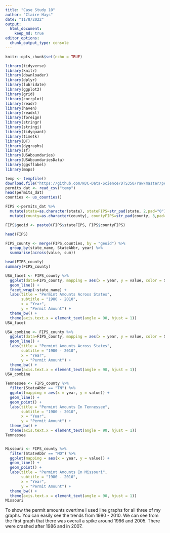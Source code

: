 ```yaml
---
title: "Case Study 10"
author: "Claire Hays"
date: "11/8/2022"
output: 
  html_document:
    keep_md: true
editor_options: 
  chunk_output_type: console
---
```


```r
knitr::opts_chunk$set(echo = TRUE)
```

```r
library(tidyverse)
library(knitr)
library(downloader)
library(dplyr)
library(lubridate)
library(ggplot2)
library(grid)
library(corrplot)
library(readr) 
library(haven)
library(readxl)
library(foreign)
library(stringr)
library(stringi)
library(tidyquant)
library(timetk)
library(DT)
library(dygraphs)
library(sf)
library(USAboundaries)
library(USAboundariesData)
library(ggsflabel)
library(maps)
```

```r
temp <- tempfile()
download.file("https://github.com/WJC-Data-Science/DTS350/raw/master/permits.csv", "temp")
permits_dat <- read_csv("temp")
head(permits_dat)
counties <- us_counties()
```

```r
FIPS <-permits_dat %>%
  mutate(state=as.character(state), stateFIPS=str_pad(state, 2,pad="0")) %>%
  mutate(county=as.character(county), countyFIPS=str_pad(county, 3,pad="0"))

FIPS$geoid <- paste0(FIPS$stateFIPS, FIPS$countyFIPS)

head(FIPS)

FIPS_county <- merge(FIPS,counties, by = "geoid") %>%
  group_by(state_name, StateAbbr, year) %>%
  summarise(across(value, sum))

head(FIPS_county)
summary(FIPS_county)
```

```r
USA_facet <- FIPS_county %>%
  ggplot(data=FIPS_county, mapping = aes(x = year, y = value, color = StateAbbr)) +
  geom_line() +
  facet_wrap(~state_name) +
  labs(title = "Permint Amounts Across States",
       subtitle = "1980 - 2010",
       x = "Year", 
       y = "Permit Amount") +
  theme_bw() +
  theme(axis.text.x = element_text(angle = 90, hjust = 1))
USA_facet

USA_combine <- FIPS_county %>%
  ggplot(data=FIPS_county, mapping = aes(x = year, y = value, color = StateAbbr)) +
  geom_line() +
  labs(title = "Permint Amounts Across States",
       subtitle = "1980 - 2010",
       x = "Year", 
       y = "Permit Amount") +
  theme_bw() +
  theme(axis.text.x = element_text(angle = 90, hjust = 1))
USA_combine

Tennessee <- FIPS_county %>%
  filter(StateAbbr == "TN") %>%
  ggplot(mapping = aes(x = year, y = value)) +
  geom_line() +
  geom_point() +
  labs(title = "Permint Amounts In Tennessee",
       subtitle = "1980 - 2010",
       x = "Year", 
       y = "Permit Amount") +
  theme_bw() +
  theme(axis.text.x = element_text(angle = 90, hjust = 1))
Tennessee


Missouri <- FIPS_county %>%
  filter(StateAbbr == "MO") %>%
  ggplot(mapping = aes(x = year, y = value)) +
  geom_line() +
  geom_point() +
  labs(title = "Permint Amounts In Missouri",
       subtitle = "1980 - 2010",
       x = "Year", 
       y = "Permit Amount") +
  theme_bw() +
  theme(axis.text.x = element_text(angle = 90, hjust = 1))
Missouri


```
To show the permit amounts overtime I used line graphs for all three of my graphs.  You can easily see the trends from 1980 - 2010.  We can see from the first graph that there was overall a spike around 1986 and 2005.  There were crashed after 1986 and in 2007. 
